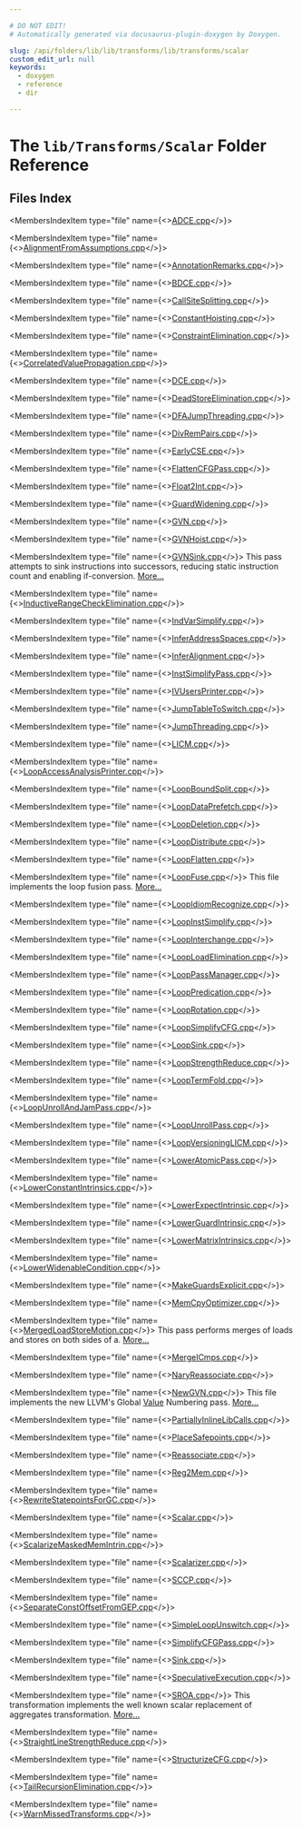 ```yaml
---

# DO NOT EDIT!
# Automatically generated via docusaurus-plugin-doxygen by Doxygen.

slug: /api/folders/lib/lib/transforms/lib/transforms/scalar
custom_edit_url: null
keywords:
  - doxygen
  - reference
  - dir

---
```





# The `lib/Transforms/Scalar` Folder Reference

<DoxygenPage pluginConfig={pluginConfig}>



## Files Index

<MembersIndex>

<MembersIndexItem
  type="file"
  name={<><a href="/docs/api/files/lib/lib/transforms/lib/transforms/scalar/adce-cpp">ADCE.cpp</a></>}>
</MembersIndexItem>

<MembersIndexItem
  type="file"
  name={<><a href="/docs/api/files/lib/lib/transforms/lib/transforms/scalar/alignmentfromassumptions-cpp">AlignmentFromAssumptions.cpp</a></>}>
</MembersIndexItem>

<MembersIndexItem
  type="file"
  name={<><a href="/docs/api/files/lib/lib/transforms/lib/transforms/scalar/annotationremarks-cpp">AnnotationRemarks.cpp</a></>}>
</MembersIndexItem>

<MembersIndexItem
  type="file"
  name={<><a href="/docs/api/files/lib/lib/transforms/lib/transforms/scalar/bdce-cpp">BDCE.cpp</a></>}>
</MembersIndexItem>

<MembersIndexItem
  type="file"
  name={<><a href="/docs/api/files/lib/lib/transforms/lib/transforms/scalar/callsitesplitting-cpp">CallSiteSplitting.cpp</a></>}>
</MembersIndexItem>

<MembersIndexItem
  type="file"
  name={<><a href="/docs/api/files/lib/lib/transforms/lib/transforms/scalar/constanthoisting-cpp">ConstantHoisting.cpp</a></>}>
</MembersIndexItem>

<MembersIndexItem
  type="file"
  name={<><a href="/docs/api/files/lib/lib/transforms/lib/transforms/scalar/constraintelimination-cpp">ConstraintElimination.cpp</a></>}>
</MembersIndexItem>

<MembersIndexItem
  type="file"
  name={<><a href="/docs/api/files/lib/lib/transforms/lib/transforms/scalar/correlatedvaluepropagation-cpp">CorrelatedValuePropagation.cpp</a></>}>
</MembersIndexItem>

<MembersIndexItem
  type="file"
  name={<><a href="/docs/api/files/lib/lib/transforms/lib/transforms/scalar/dce-cpp">DCE.cpp</a></>}>
</MembersIndexItem>

<MembersIndexItem
  type="file"
  name={<><a href="/docs/api/files/lib/lib/transforms/lib/transforms/scalar/deadstoreelimination-cpp">DeadStoreElimination.cpp</a></>}>
</MembersIndexItem>

<MembersIndexItem
  type="file"
  name={<><a href="/docs/api/files/lib/lib/transforms/lib/transforms/scalar/dfajumpthreading-cpp">DFAJumpThreading.cpp</a></>}>
</MembersIndexItem>

<MembersIndexItem
  type="file"
  name={<><a href="/docs/api/files/lib/lib/transforms/lib/transforms/scalar/divrempairs-cpp">DivRemPairs.cpp</a></>}>
</MembersIndexItem>

<MembersIndexItem
  type="file"
  name={<><a href="/docs/api/files/lib/lib/transforms/lib/transforms/scalar/earlycse-cpp">EarlyCSE.cpp</a></>}>
</MembersIndexItem>

<MembersIndexItem
  type="file"
  name={<><a href="/docs/api/files/lib/lib/transforms/lib/transforms/scalar/flattencfgpass-cpp">FlattenCFGPass.cpp</a></>}>
</MembersIndexItem>

<MembersIndexItem
  type="file"
  name={<><a href="/docs/api/files/lib/lib/transforms/lib/transforms/scalar/float2int-cpp">Float2Int.cpp</a></>}>
</MembersIndexItem>

<MembersIndexItem
  type="file"
  name={<><a href="/docs/api/files/lib/lib/transforms/lib/transforms/scalar/guardwidening-cpp">GuardWidening.cpp</a></>}>
</MembersIndexItem>

<MembersIndexItem
  type="file"
  name={<><a href="/docs/api/files/lib/lib/transforms/lib/transforms/scalar/gvn-cpp">GVN.cpp</a></>}>
</MembersIndexItem>

<MembersIndexItem
  type="file"
  name={<><a href="/docs/api/files/lib/lib/transforms/lib/transforms/scalar/gvnhoist-cpp">GVNHoist.cpp</a></>}>
</MembersIndexItem>

<MembersIndexItem
  type="file"
  name={<><a href="/docs/api/files/lib/lib/transforms/lib/transforms/scalar/gvnsink-cpp">GVNSink.cpp</a></>}>
This pass attempts to sink instructions into successors, reducing static instruction count and enabling if-conversion. <a href="/docs/api/files/lib/lib/transforms/lib/transforms/scalar/gvnsink-cpp/#details">More...</a>
</MembersIndexItem>

<MembersIndexItem
  type="file"
  name={<><a href="/docs/api/files/lib/lib/transforms/lib/transforms/scalar/inductiverangecheckelimination-cpp">InductiveRangeCheckElimination.cpp</a></>}>
</MembersIndexItem>

<MembersIndexItem
  type="file"
  name={<><a href="/docs/api/files/lib/lib/transforms/lib/transforms/scalar/indvarsimplify-cpp">IndVarSimplify.cpp</a></>}>
</MembersIndexItem>

<MembersIndexItem
  type="file"
  name={<><a href="/docs/api/files/lib/lib/transforms/lib/transforms/scalar/inferaddressspaces-cpp">InferAddressSpaces.cpp</a></>}>
</MembersIndexItem>

<MembersIndexItem
  type="file"
  name={<><a href="/docs/api/files/lib/lib/transforms/lib/transforms/scalar/inferalignment-cpp">InferAlignment.cpp</a></>}>
</MembersIndexItem>

<MembersIndexItem
  type="file"
  name={<><a href="/docs/api/files/lib/lib/transforms/lib/transforms/scalar/instsimplifypass-cpp">InstSimplifyPass.cpp</a></>}>
</MembersIndexItem>

<MembersIndexItem
  type="file"
  name={<><a href="/docs/api/files/lib/lib/transforms/lib/transforms/scalar/ivusersprinter-cpp">IVUsersPrinter.cpp</a></>}>
</MembersIndexItem>

<MembersIndexItem
  type="file"
  name={<><a href="/docs/api/files/lib/lib/transforms/lib/transforms/scalar/jumptabletoswitch-cpp">JumpTableToSwitch.cpp</a></>}>
</MembersIndexItem>

<MembersIndexItem
  type="file"
  name={<><a href="/docs/api/files/lib/lib/transforms/lib/transforms/scalar/jumpthreading-cpp">JumpThreading.cpp</a></>}>
</MembersIndexItem>

<MembersIndexItem
  type="file"
  name={<><a href="/docs/api/files/lib/lib/transforms/lib/transforms/scalar/licm-cpp">LICM.cpp</a></>}>
</MembersIndexItem>

<MembersIndexItem
  type="file"
  name={<><a href="/docs/api/files/lib/lib/transforms/lib/transforms/scalar/loopaccessanalysisprinter-cpp">LoopAccessAnalysisPrinter.cpp</a></>}>
</MembersIndexItem>

<MembersIndexItem
  type="file"
  name={<><a href="/docs/api/files/lib/lib/transforms/lib/transforms/scalar/loopboundsplit-cpp">LoopBoundSplit.cpp</a></>}>
</MembersIndexItem>

<MembersIndexItem
  type="file"
  name={<><a href="/docs/api/files/lib/lib/transforms/lib/transforms/scalar/loopdataprefetch-cpp">LoopDataPrefetch.cpp</a></>}>
</MembersIndexItem>

<MembersIndexItem
  type="file"
  name={<><a href="/docs/api/files/lib/lib/transforms/lib/transforms/scalar/loopdeletion-cpp">LoopDeletion.cpp</a></>}>
</MembersIndexItem>

<MembersIndexItem
  type="file"
  name={<><a href="/docs/api/files/lib/lib/transforms/lib/transforms/scalar/loopdistribute-cpp">LoopDistribute.cpp</a></>}>
</MembersIndexItem>

<MembersIndexItem
  type="file"
  name={<><a href="/docs/api/files/lib/lib/transforms/lib/transforms/scalar/loopflatten-cpp">LoopFlatten.cpp</a></>}>
</MembersIndexItem>

<MembersIndexItem
  type="file"
  name={<><a href="/docs/api/files/lib/lib/transforms/lib/transforms/scalar/loopfuse-cpp">LoopFuse.cpp</a></>}>
This file implements the loop fusion pass. <a href="/docs/api/files/lib/lib/transforms/lib/transforms/scalar/loopfuse-cpp/#details">More...</a>
</MembersIndexItem>

<MembersIndexItem
  type="file"
  name={<><a href="/docs/api/files/lib/lib/transforms/lib/transforms/scalar/loopidiomrecognize-cpp">LoopIdiomRecognize.cpp</a></>}>
</MembersIndexItem>

<MembersIndexItem
  type="file"
  name={<><a href="/docs/api/files/lib/lib/transforms/lib/transforms/scalar/loopinstsimplify-cpp">LoopInstSimplify.cpp</a></>}>
</MembersIndexItem>

<MembersIndexItem
  type="file"
  name={<><a href="/docs/api/files/lib/lib/transforms/lib/transforms/scalar/loopinterchange-cpp">LoopInterchange.cpp</a></>}>
</MembersIndexItem>

<MembersIndexItem
  type="file"
  name={<><a href="/docs/api/files/lib/lib/transforms/lib/transforms/scalar/looploadelimination-cpp">LoopLoadElimination.cpp</a></>}>
</MembersIndexItem>

<MembersIndexItem
  type="file"
  name={<><a href="/docs/api/files/lib/lib/transforms/lib/transforms/scalar/looppassmanager-cpp">LoopPassManager.cpp</a></>}>
</MembersIndexItem>

<MembersIndexItem
  type="file"
  name={<><a href="/docs/api/files/lib/lib/transforms/lib/transforms/scalar/looppredication-cpp">LoopPredication.cpp</a></>}>
</MembersIndexItem>

<MembersIndexItem
  type="file"
  name={<><a href="/docs/api/files/lib/lib/transforms/lib/transforms/scalar/looprotation-cpp">LoopRotation.cpp</a></>}>
</MembersIndexItem>

<MembersIndexItem
  type="file"
  name={<><a href="/docs/api/files/lib/lib/transforms/lib/transforms/scalar/loopsimplifycfg-cpp">LoopSimplifyCFG.cpp</a></>}>
</MembersIndexItem>

<MembersIndexItem
  type="file"
  name={<><a href="/docs/api/files/lib/lib/transforms/lib/transforms/scalar/loopsink-cpp">LoopSink.cpp</a></>}>
</MembersIndexItem>

<MembersIndexItem
  type="file"
  name={<><a href="/docs/api/files/lib/lib/transforms/lib/transforms/scalar/loopstrengthreduce-cpp">LoopStrengthReduce.cpp</a></>}>
</MembersIndexItem>

<MembersIndexItem
  type="file"
  name={<><a href="/docs/api/files/lib/lib/transforms/lib/transforms/scalar/looptermfold-cpp">LoopTermFold.cpp</a></>}>
</MembersIndexItem>

<MembersIndexItem
  type="file"
  name={<><a href="/docs/api/files/lib/lib/transforms/lib/transforms/scalar/loopunrollandjampass-cpp">LoopUnrollAndJamPass.cpp</a></>}>
</MembersIndexItem>

<MembersIndexItem
  type="file"
  name={<><a href="/docs/api/files/lib/lib/transforms/lib/transforms/scalar/loopunrollpass-cpp">LoopUnrollPass.cpp</a></>}>
</MembersIndexItem>

<MembersIndexItem
  type="file"
  name={<><a href="/docs/api/files/lib/lib/transforms/lib/transforms/scalar/loopversioninglicm-cpp">LoopVersioningLICM.cpp</a></>}>
</MembersIndexItem>

<MembersIndexItem
  type="file"
  name={<><a href="/docs/api/files/lib/lib/transforms/lib/transforms/scalar/loweratomicpass-cpp">LowerAtomicPass.cpp</a></>}>
</MembersIndexItem>

<MembersIndexItem
  type="file"
  name={<><a href="/docs/api/files/lib/lib/transforms/lib/transforms/scalar/lowerconstantintrinsics-cpp">LowerConstantIntrinsics.cpp</a></>}>
</MembersIndexItem>

<MembersIndexItem
  type="file"
  name={<><a href="/docs/api/files/lib/lib/transforms/lib/transforms/scalar/lowerexpectintrinsic-cpp">LowerExpectIntrinsic.cpp</a></>}>
</MembersIndexItem>

<MembersIndexItem
  type="file"
  name={<><a href="/docs/api/files/lib/lib/transforms/lib/transforms/scalar/lowerguardintrinsic-cpp">LowerGuardIntrinsic.cpp</a></>}>
</MembersIndexItem>

<MembersIndexItem
  type="file"
  name={<><a href="/docs/api/files/lib/lib/transforms/lib/transforms/scalar/lowermatrixintrinsics-cpp">LowerMatrixIntrinsics.cpp</a></>}>
</MembersIndexItem>

<MembersIndexItem
  type="file"
  name={<><a href="/docs/api/files/lib/lib/transforms/lib/transforms/scalar/lowerwidenablecondition-cpp">LowerWidenableCondition.cpp</a></>}>
</MembersIndexItem>

<MembersIndexItem
  type="file"
  name={<><a href="/docs/api/files/lib/lib/transforms/lib/transforms/scalar/makeguardsexplicit-cpp">MakeGuardsExplicit.cpp</a></>}>
</MembersIndexItem>

<MembersIndexItem
  type="file"
  name={<><a href="/docs/api/files/lib/lib/transforms/lib/transforms/scalar/memcpyoptimizer-cpp">MemCpyOptimizer.cpp</a></>}>
</MembersIndexItem>

<MembersIndexItem
  type="file"
  name={<><a href="/docs/api/files/lib/lib/transforms/lib/transforms/scalar/mergedloadstoremotion-cpp">MergedLoadStoreMotion.cpp</a></>}>
This pass performs merges of loads and stores on both sides of a. <a href="/docs/api/files/lib/lib/transforms/lib/transforms/scalar/mergedloadstoremotion-cpp/#details">More...</a>
</MembersIndexItem>

<MembersIndexItem
  type="file"
  name={<><a href="/docs/api/files/lib/lib/transforms/lib/transforms/scalar/mergeicmps-cpp">MergeICmps.cpp</a></>}>
</MembersIndexItem>

<MembersIndexItem
  type="file"
  name={<><a href="/docs/api/files/lib/lib/transforms/lib/transforms/scalar/naryreassociate-cpp">NaryReassociate.cpp</a></>}>
</MembersIndexItem>

<MembersIndexItem
  type="file"
  name={<><a href="/docs/api/files/lib/lib/transforms/lib/transforms/scalar/newgvn-cpp">NewGVN.cpp</a></>}>
This file implements the new LLVM&#39;s Global <a href="/docs/api/classes/llvm/value">Value</a> Numbering pass. <a href="/docs/api/files/lib/lib/transforms/lib/transforms/scalar/newgvn-cpp/#details">More...</a>
</MembersIndexItem>

<MembersIndexItem
  type="file"
  name={<><a href="/docs/api/files/lib/lib/transforms/lib/transforms/scalar/partiallyinlinelibcalls-cpp">PartiallyInlineLibCalls.cpp</a></>}>
</MembersIndexItem>

<MembersIndexItem
  type="file"
  name={<><a href="/docs/api/files/lib/lib/transforms/lib/transforms/scalar/placesafepoints-cpp">PlaceSafepoints.cpp</a></>}>
</MembersIndexItem>

<MembersIndexItem
  type="file"
  name={<><a href="/docs/api/files/lib/lib/transforms/lib/transforms/scalar/reassociate-cpp">Reassociate.cpp</a></>}>
</MembersIndexItem>

<MembersIndexItem
  type="file"
  name={<><a href="/docs/api/files/lib/lib/transforms/lib/transforms/scalar/reg2mem-cpp">Reg2Mem.cpp</a></>}>
</MembersIndexItem>

<MembersIndexItem
  type="file"
  name={<><a href="/docs/api/files/lib/lib/transforms/lib/transforms/scalar/rewritestatepointsforgc-cpp">RewriteStatepointsForGC.cpp</a></>}>
</MembersIndexItem>

<MembersIndexItem
  type="file"
  name={<><a href="/docs/api/files/lib/lib/transforms/lib/transforms/scalar/scalar-cpp">Scalar.cpp</a></>}>
</MembersIndexItem>

<MembersIndexItem
  type="file"
  name={<><a href="/docs/api/files/lib/lib/transforms/lib/transforms/scalar/scalarizemaskedmemintrin-cpp">ScalarizeMaskedMemIntrin.cpp</a></>}>
</MembersIndexItem>

<MembersIndexItem
  type="file"
  name={<><a href="/docs/api/files/lib/lib/transforms/lib/transforms/scalar/scalarizer-cpp">Scalarizer.cpp</a></>}>
</MembersIndexItem>

<MembersIndexItem
  type="file"
  name={<><a href="/docs/api/files/lib/lib/transforms/lib/transforms/scalar/sccp-cpp">SCCP.cpp</a></>}>
</MembersIndexItem>

<MembersIndexItem
  type="file"
  name={<><a href="/docs/api/files/lib/lib/transforms/lib/transforms/scalar/separateconstoffsetfromgep-cpp">SeparateConstOffsetFromGEP.cpp</a></>}>
</MembersIndexItem>

<MembersIndexItem
  type="file"
  name={<><a href="/docs/api/files/lib/lib/transforms/lib/transforms/scalar/simpleloopunswitch-cpp">SimpleLoopUnswitch.cpp</a></>}>
</MembersIndexItem>

<MembersIndexItem
  type="file"
  name={<><a href="/docs/api/files/lib/lib/transforms/lib/transforms/scalar/simplifycfgpass-cpp">SimplifyCFGPass.cpp</a></>}>
</MembersIndexItem>

<MembersIndexItem
  type="file"
  name={<><a href="/docs/api/files/lib/lib/transforms/lib/transforms/scalar/sink-cpp">Sink.cpp</a></>}>
</MembersIndexItem>

<MembersIndexItem
  type="file"
  name={<><a href="/docs/api/files/lib/lib/transforms/lib/transforms/scalar/speculativeexecution-cpp">SpeculativeExecution.cpp</a></>}>
</MembersIndexItem>

<MembersIndexItem
  type="file"
  name={<><a href="/docs/api/files/lib/lib/transforms/lib/transforms/scalar/sroa-cpp">SROA.cpp</a></>}>
This transformation implements the well known scalar replacement of aggregates transformation. <a href="/docs/api/files/lib/lib/transforms/lib/transforms/scalar/sroa-cpp/#details">More...</a>
</MembersIndexItem>

<MembersIndexItem
  type="file"
  name={<><a href="/docs/api/files/lib/lib/transforms/lib/transforms/scalar/straightlinestrengthreduce-cpp">StraightLineStrengthReduce.cpp</a></>}>
</MembersIndexItem>

<MembersIndexItem
  type="file"
  name={<><a href="/docs/api/files/lib/lib/transforms/lib/transforms/scalar/structurizecfg-cpp">StructurizeCFG.cpp</a></>}>
</MembersIndexItem>

<MembersIndexItem
  type="file"
  name={<><a href="/docs/api/files/lib/lib/transforms/lib/transforms/scalar/tailrecursionelimination-cpp">TailRecursionElimination.cpp</a></>}>
</MembersIndexItem>

<MembersIndexItem
  type="file"
  name={<><a href="/docs/api/files/lib/lib/transforms/lib/transforms/scalar/warnmissedtransforms-cpp">WarnMissedTransforms.cpp</a></>}>
</MembersIndexItem>

</MembersIndex>


</DoxygenPage>
